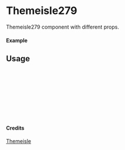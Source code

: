 
<Meta of={Themeisle279} title="Themeisle/Themeisle279" />

# Themeisle279

Themeisle279 component with different props.

#### Example

<Canvas of={Themeisle279.Primary} />

## Usage

```ts
import { Themeisle279 } from "yadl-ui";

const Example = () => {
  return (
      <Themeisle279 />
  );
};

export default Example;
```

#### Credits
[Themeisle](https://themeisle.com/illustrations)
